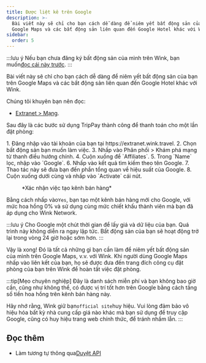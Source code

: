 ```yaml
---
title: Được liệt kê trên Google
description: >-
  Bài viết này sẽ chỉ cho bạn cách dễ dàng để niêm yết bất động sản của bạn trên
  Google Maps và các bất động sản liên quan đến Google Hotel khác với Wink.
sidebar:
  order: 5
---
```


:::lưu ý
Nếu bạn chưa đăng ký bất động sản của mình trên Wink, bạn muốn[đọc cái này trước](/extranet/what-is-extranet).
:::

Bài viết này sẽ chỉ cho bạn cách dễ dàng để niêm yết bất động sản của bạn trên Google Maps và các bất động sản liên quan đến Google Hotel khác với Wink.

Chúng tôi khuyên bạn nên đọc:

* [Extranet > Mạng](/extranet/network/).

Sau đây là các bước sử dụng TripPay thành công để thanh toán cho một lần đặt phòng:

<Steps>
  1. Đăng nhập vào tài khoản của bạn tại https://extranet.wink.travel.
  2. Chọn bất động sản bạn muốn làm việc.
  3. Nhấp vào Phân phối > Khám phá mạng từ thanh điều hướng chính.
  4. Cuộn xuống để `Affiliates`.
  5. Trong `Name` lọc, nhập vào `Google`.
  6. Nhấp vào kết quả tìm kiếm theo tên Google.
  7. Thao tác này sẽ đưa bạn đến phần tổng quan về hiệu suất của Google.
  8. Cuộn xuống dưới cùng và nhấp vào `Activate` cái nút.
</Steps>


<figure>
  <CloudinaryImage width="700" height="404" resize="scale" quality="best" alt="Tạo kênh bán hàng" src="academy/create-sales-channel" errorImage="noimage_opaque_nyrtl0.png" />

  <figcaption>*Xác nhận việc tạo kênh bán hàng*</figcaption>
</figure>


Bằng cách nhấp vào`Yes`, bạn tạo một kênh bán hàng mới cho Google, với mức hoa hồng 0% và sử dụng cùng mức chiết khấu thành viên mà bạn đã áp dụng cho Wink Network.

:::lưu ý
Cho Google một chút thời gian để lấy giá và dữ liệu của bạn. Quá trình này không diễn ra ngay lập tức. Bất động sản của bạn sẽ hoạt động trở lại trong vòng 24 giờ hoặc sớm hơn.
:::

Vậy là xong! Đó là tất cả những gì bạn cần làm để niêm yết bất động sản của mình trên Google Maps, v.v. với Wink. Khi người dùng Google Maps nhấp vào liên kết của bạn, họ sẽ được đưa đến trang đích công cụ đặt phòng của bạn trên Wink để hoàn tất việc đặt phòng.

:::tip\[Mẹo chuyên nghiệp]
Đây là danh sách miễn phí và bạn không bao giờ cần, cũng như không thể, có được vị trí tốt hơn trên Google bằng cách tăng số tiền hoa hồng trên kênh bán hàng này.

Hãy nhớ rằng, Wink giữ bạn`official site`huy hiệu. Vui lòng đảm bảo vô hiệu hóa bất kỳ nhà cung cấp giá nào khác mà bạn sử dụng để truy cập Google, cũng có huy hiệu trang web chính thức, để tránh nhầm lẫn.
:::

## Đọc thêm

* Làm tương tự thông qua[Duyệt API](/developers/apis/#distribution-api)

